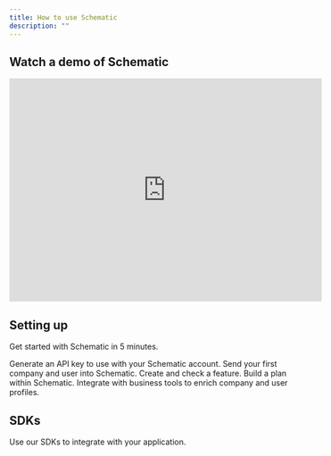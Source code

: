 ```yaml
---
title: How to use Schematic
description: ""
---
```


## Watch a demo of Schematic

<iframe
  width="560"
  height="400"
  src="https://www.loom.com/embed/e54b80e4e9844f10938ebebdb1f6ef31?sid=3e475448-ae37-4efc-8d75-49b235f0fe90"
  title="Schematic Demo"
  frameBorder="0"
  allow="accelerometer; autoplay; clipboard-write; encrypted-media; gyroscope; picture-in-picture"
  allowFullScreen
></iframe>

## Setting up

Get started with Schematic in 5 minutes.

<CardGroup cols={2}>
  <Card
    title="Set up API keys"
    icon="key"
    href="/quickstart#create-an-api-key"
  >
    Generate an API key to use with your Schematic account.
  </Card>
  <Card
    title="Create companies and users"
    icon="building"
    href="/quickstart#creating-companies-and-users"
  >
    Send your first company and user into Schematic.
  </Card>
  <Card
    title="Check a flag"
    icon="flag"
    href="/quickstart#creating-and-checking-features"
  >
    Create and check a feature.
  </Card>
  <Card
    title="Create a plan"
    icon="bars"
    href="/quickstart#create-a-plan"
  >
    Build a plan within Schematic.
  </Card>
  <Card
    title="Integrate with tools"
    icon="cloud"
    href="/integrations/stripe"
  >
    Integrate with business tools to enrich company and user profiles.
  </Card>

</CardGroup>

## SDKs

Use our SDKs to integrate with your application.

<CardGroup cols={2}>
  <Card
    title="Go"
    icon="golang"
    href="/developer_resources/sdks/go"
  >
  </Card>
  <Card
    title="Typscript-Node"
    icon="node-js"
    href="/developer_resources/sdks/nodejs"
  >
  </Card>
  <Card
    title="C#"
    icon="dotnet"
    href="/developer_resources/sdks/csharp"
  >
  </Card>
  <Card
    title="Python"
    icon="python"
    href="/developer_resources/sdks/python"
  >
  </Card>
  <Card
    title="Javascript (Client-side)"
    icon="js"
    href="/developer_resources/sdks/javascript"
  >
  </Card>
  <Card
    title="PHP"
    icon="php"
    href="/developer_resources/sdks/php"
  >
  </Card>
</CardGroup>
